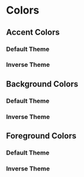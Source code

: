 
<Meta title="Design System/Colors" />

# Colors

## Accent Colors

### Default Theme

<ColorPalette>
  <ColorItem
    title="color-accent-weak"
    subtitle="Accent weak"
    colors={[designTokens.colorAccentWeak]}
  />
  <ColorItem
    title="color-accent"
    subtitle="Accent"
    colors={[designTokens.colorAccent]}
  />
  <ColorItem
    title="color-accent-strong"
    subtitle="Accent strong"
    colors={[designTokens.colorAccentStrong]}
  />
  <ColorItem
    title="color-accent-primary-weak"
    subtitle="Accent primary weak"
    colors={[designTokens.colorAccentPrimaryWeak]}
  />
  <ColorItem
    title="color-accent-primary"
    subtitle="Accent primary"
    colors={[designTokens.colorAccentPrimary]}
  />
  <ColorItem
    title="color-accent-primary-strong"
    subtitle="Accent primary strong"
    colors={[designTokens.colorAccentPrimaryStrong]}
  />
</ColorPalette>

### Inverse Theme

<ColorPalette>
  <ColorItem
    title="color-accent-weak-inverse"
    subtitle="Accent weak inverse"
    colors={[designTokens.colorAccentWeakInverse]}
  />
  <ColorItem
    title="color-accent-inverse"
    subtitle="Accent inverse"
    colors={[designTokens.colorAccentInverse]}
  />
  <ColorItem
    title="color-accent-strong-inverse"
    subtitle="Accent strong inverse"
    colors={[designTokens.colorAccentStrongInverse]}
  />
  <ColorItem
    title="color-accent-primary-weak-inverse"
    subtitle="Accent primary weak inverse"
    colors={[designTokens.colorAccentPrimaryWeakInverse]}
  />
  <ColorItem
    title="color-accent-primary-inverse"
    subtitle="Accent primary inverse"
    colors={[designTokens.colorAccentPrimaryInverse]}
  />
  <ColorItem
    title="color-accent-primary-strong-inverse"
    subtitle="Accent primary strong inverse"
    colors={[designTokens.colorAccentPrimaryStrongInverse]}
  />
</ColorPalette>

## Background Colors

### Default Theme

<ColorPalette>
  <ColorItem
    title="color-background-weak"
    subtitle="Background accent"
    colors={[designTokens.colorBackgroundWeak]}
  />
  <ColorItem
    title="color-background"
    subtitle="Background  accent"
    colors={[designTokens.colorBackground]}
  />
  <ColorItem
    title="color-background-strong"
    subtitle="Background  accent"
    colors={[designTokens.colorBackgroundStrong]}
  />
  <ColorItem
    title="color-background-primary-weak"
    subtitle="Background  accent"
    colors={[designTokens.colorBackgroundPrimaryWeak]}
  />
  <ColorItem
    title="color-background-primary"
    subtitle="Background  accent"
    colors={[designTokens.colorBackgroundPrimary]}
  />
  <ColorItem
    title="color-background-primary-strong"
    subtitle="Background  accent"
    colors={[designTokens.colorBackgroundPrimaryStrong]}
  />
</ColorPalette>

### Inverse Theme

<ColorPalette>
  <ColorItem
    title="color-background-weak-inverse"
    subtitle="Background weak inverse"
    colors={[designTokens.colorBackgroundWeakInverse]}/>
  <ColorItem
    title="color-background-inverse"
    subtitle="Background inverse"
    colors={[designTokens.colorBackgroundInverse]}/>
  <ColorItem
    title="color-background-strong-inverse"
    subtitle="Background strong inverse"
    colors={[designTokens.colorBackgroundStrongInverse]}/>
  <ColorItem
    title="color-background-primary-weak-inverse"
    subtitle="Background primary weak inverse"
    colors={[designTokens.colorBackgroundPrimaryWeakInverse]}/>
  <ColorItem
    title="color-background-primary-inverse"
    subtitle="Background primary inverse"
    colors={[designTokens.colorBackgroundPrimaryInverse]}/>
  <ColorItem
    title="color-background-primary-strong-inverse"
    subtitle="Background primary strong inverse"
    colors={[designTokens.colorBackgroundPrimaryStrongInverse]}/>

</ColorPalette>

## Foreground Colors

### Default Theme

<ColorPalette>
  <ColorItem
    title="color-foreground-weak"
    subtitle="Foreground weak"
    colors={[designTokens.colorForegroundWeak]}
  />
  <ColorItem
    title="color-foreground"
    subtitle="Foreground"
    colors={[designTokens.colorForeground]}
  />
  <ColorItem
    title="color-foreground-strong"
    subtitle="Foreground strong"
    colors={[designTokens.colorForegroundStrong]}
  />
  <ColorItem
    title="color-foreground-primary-weak"
    subtitle="Foreground primary weak"
    colors={[designTokens.colorForegroundPrimaryWeak]}
  />
  <ColorItem
    title="color-foreground-primary"
    subtitle="Foreground primary"
    colors={[designTokens.colorForegroundPrimary]}
  />
  <ColorItem
    title="color-foreground-primary-strong"
    subtitle="Foreground primary strong"
    colors={[designTokens.colorForegroundPrimaryStrong]}
  />
</ColorPalette>

### Inverse Theme

<ColorPalette>
  <ColorItem
    title="color-foreground-weak-inverse"
    subtitle="Foreground weak inverse"
    colors={[designTokens.colorForegroundWeakInverse]}/>
  <ColorItem
    title="color-foreground-inverse"
    subtitle="Foreground inverse"
    colors={[designTokens.colorForegroundInverse]}/>
  <ColorItem
    title="color-foreground-strong-inverse"
    subtitle="Foreground strong inverse"
    colors={[designTokens.colorForegroundStrongInverse]}/>
  <ColorItem
    title="color-foreground-primary-weak-inverse"
    subtitle="Foreground primary weak inverse"
    colors={[designTokens.colorForegroundPrimaryWeakInverse]}/>
  <ColorItem
    title="color-foreground-primary-inverse"
    subtitle="Foreground primary inverse"
    colors={[designTokens.colorForegroundPrimaryInverse]}/>
  <ColorItem
    title="color-foreground-primary-strong-inverse"
    subtitle="Foreground primary strong inverse"
    colors={[designTokens.colorForegroundPrimaryStrongInverse]}/>

</ColorPalette>

